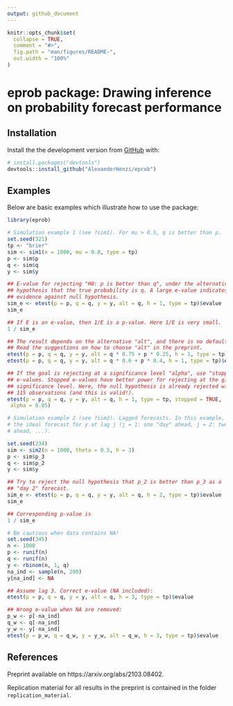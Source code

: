 ```yaml
---
output: github_document
---
```


<!-- README.md is generated from README.Rmd. Please edit that file -->

```r
knitr::opts_chunk$set(
  collapse = TRUE,
  comment = "#>",
  fig.path = "man/figures/README-",
  out.width = "100%"
)
```

# eprob package: Drawing inference on probability forecast performance

<!-- badges: start -->
<!-- badges: end -->

## Installation

Install the the development version from [GitHub](https://github.com/) with:

``` r
# install.packages("devtools")
devtools::install_github("AlexanderHenzi/eprob")
```
## Examples

Below are basic examples which illustrate how to use the package:

```r
library(eprob)

# Simulation example 1 (see ?sim1). For mu > 0.5, q is better than p.
set.seed(321)
tp <- "brier"
sim <- sim1(n = 1000, mu = 0.8, type = tp)
p <- sim$p
q <- sim$q
y <- sim$y

## E-value for rejecting "H0: p is better than q", under the alternative
## hypothesis that the true probability is q. A large e-value indicates
## evidence against null hypothesis.
sim_e <- etest(p = p, q = q, y = y, alt = q, h = 1, type = tp)$evalue
sim_e

## If E is an e-value, then 1/E is a p-value. Here 1/E is very small.
1 / sim_e

## The result depends on the alternative "alt", and there is no default!
## Read the suggestions on how to choose "alt" in the preprint.
etest(p = p, q = q, y = y, alt = q * 0.75 + p * 0.25, h = 1, type = tp)$evalue
etest(p = p, q = q, y = y, alt = q * 0.6 + p * 0.4, h = 1, type = tp)$evalue

## If the goal is rejecting at a significance level "alpha", use "stopped"
## e-values. Stopped e-values have better power for rejecting at the given
## significance level. Here, the null hypothesis is already rejected with
## 115 observations (and this is valid!).
etest(p = p, q = q, y = y, alt = q, h = 1, type = tp, stopped = TRUE,
 alpha = 0.05)

# Simulation example 2 (see ?sim2). Lagged forecasts. In this example, p_j is
# the ideal forecast for y at lag j (j = 1: one "day" ahead, j = 2: two "days"
# ahead, ...).

set.seed(234)
sim <- sim2(n = 1000, theta = 0.5, h = 3)
p <- sim$p_3
q <- sim$p_2
y <- sim$y

## Try to reject the null hypothesis that p_2 is better than p_3 as a
## "day 2" forecast.
sim_e <- etest(p = p, q = q, y = y, alt = q, h = 2, type = tp)$evalue
sim_e

## Corresponding p-value is
1 / sim_e

# Be cautious when data contains NA!
set.seed(345)
n <- 1000
p <- runif(n)
q <- runif(n)
y <- rbinom(n, 1, q)
na_ind <- sample(n, 200)
y[na_ind] <- NA

## Assume lag 3. Correct e-value (NA included):
etest(p = p, q = q, y = y, alt = q, h = 3, type = tp)$evalue

## Wrong e-value when NA are removed:
p_w <- p[-na_ind]
q_w <- q[-na_ind]
y_w <- y[-na_ind]
etest(p = p_w, q = q_w, y = y_w, alt = q_w, h = 3, type = tp)$evalue

```

## References

Preprint available on https://arxiv.org/abs/2103.08402.

Replication material for all results in the preprint is contained in the folder
`replication_material`.
